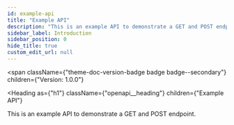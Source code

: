 ```yaml
---
id: example-api
title: "Example API"
description: "This is an example API to demonstrate a GET and POST endpoint."
sidebar_label: Introduction
sidebar_position: 0
hide_title: true
custom_edit_url: null
---
```




<span
  className={"theme-doc-version-badge badge badge--secondary"}
  children={"Version: 1.0.0"}
>
</span>

<Heading
  as={"h1"}
  className={"openapi__heading"}
  children={"Example API"}
>
</Heading>



This is an example API to demonstrate a GET and POST endpoint.


      